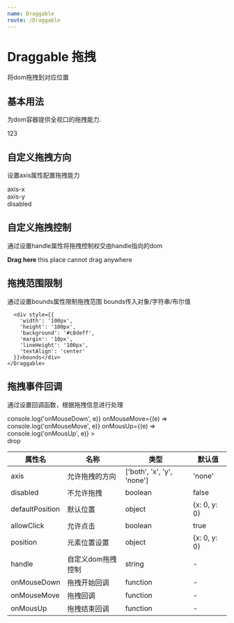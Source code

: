 ```yaml
---
name: Draggable
route: /Draggable
---
```



# Draggable 拖拽
将dom拖拽到对应位置

## 基本用法
为dom容器提供全视口的拖拽能力.

<Playground>
  <div style={{'height': '200px'}}>
    <Draggable>
      <div style={{
        'width': '100px', 
        'height': '100px', 
        'background': '#c8deff',
        'margin': '10px',
        'lineHeight': '100px',
        'textAlign': 'center'
      }}>123</div>
    </Draggable>
  </div>
</Playground>

## 自定义拖拽方向
设置axis属性配置拖拽能力

<Playground>
  <div style={{'height': '400px'}}>
    <Draggable axis={"x"}>
      <div style={{
        'width': '100px', 
        'height': '100px', 
        'background': '#c8deff',
        'margin': '10px',
        'lineHeight': '100px',
        'textAlign': 'center'
      }}>axis-x</div>
    </Draggable>
    <Draggable axis={"y"}>
      <div style={{
        'width': '100px', 
        'height': '100px', 
        'background': '#c8deff',
        'margin': '10px',
        'lineHeight': '100px',
        'textAlign': 'center'
      }}>axis-y</div>
    </Draggable>
    <Draggable axis={'none'}>
      <div style={{
        'width': '100px', 
        'height': '100px', 
        'background': '#c8deff',
        'margin': '10px',
        'lineHeight': '100px',
        'textAlign': 'center'
      }}>disabled</div>
    </Draggable>
  </div>
</Playground>

## 自定义拖拽控制
通过设置handle属性将拖拽控制权交由handle指向的dom

<Playground>
  <div style={{'height': '400px'}}>
    <Draggable handle="strong">
      <div style={{
        'width': '150px', 
        'height': '150px', 
        'background': '#c8deff',
        'margin': '10px',
        'fontSize': '15px',
        'textAlign': 'center'
      }}>
        <strong style={{
          'padding': '5px 10px',
          'border': '1px solid #666666',
          'display': 'block',
          'marginBottom': '10px',
          'font-size': '12px'
        }}>Drag here</strong>
        this place cannot drag anywhere
      </div>
    </Draggable>
  </div>
</Playground>


## 拖拽范围限制
通过设置bounds属性限制拖拽范围
bounds传入对象/字符串/布尔值

<Playground>
  <div style={{'height': '200px', 'overflow': 'hidden', 'position': 'relative'}}>
    <div style={{
      'width': '700px',
      'height': '159px',
      'marginLeft': '10px',
      'marginTop': '10px',
      'position': 'absolute',
      'border': '1px solid red'
    }}></div>
    <Draggable bounds={{'top': 0, 'left': 0, 'bottom': 60, 'right': 600}}>
      
      <div style={{
        'width': '100px', 
        'height': '100px', 
        'background': '#c8deff',
        'margin': '10px',
        'lineHeight': '100px',
        'textAlign': 'center'
      }}>bounds</div>
    </Draggable>
  </div>
</Playground>

## 拖拽事件回调
通过设置回调函数，根据拖拽信息进行处理
<Playground>
  <div style={{'height': '200px'}}>
    <Draggable 
        onMouseDown={(e) => console.log('onMouseDown', e)}
        onMouseMove={(e) => console.log('onMouseMove', e)}
        onMousUp={(e) => console.log('onMousUp', e)}
    >
      <div style={{
        'width': '100px', 
        'height': '100px', 
        'background': '#c8deff',
        'margin': '10px',
        'lineHeight': '100px',
        'textAlign': 'center'
      }}>drop</div>
    </Draggable>
  </div>
</Playground>

属性名|名称|类型|默认值
----|---|---|---
axis|允许拖拽的方向|['both', 'x', 'y', 'none']|'none'
disabled|不允许拖拽|boolean|false
defaultPosition|默认位置|object|{x: 0, y: 0}
allowClick|允许点击|boolean|true
position|元素位置设置|object|{x: 0, y: 0}
handle|自定义dom拖拽控制|string|-
onMouseDown|拖拽开始回调|function|-
onMouseMove|拖拽回调|function|-
onMousUp|拖拽结束回调|function|-